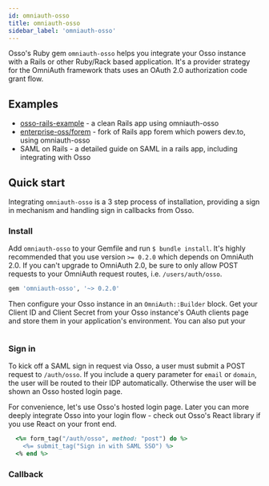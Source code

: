 ```yaml
---
id: omniauth-osso
title: omniauth-osso
sidebar_label: 'omniauth-osso'
---
```




Osso's Ruby gem `omniauth-osso` helps you integrate your Osso instance with a Rails or other Ruby/Rack based application. It's a provider strategy for the OmniAuth framework thats uses an OAuth 2.0 authorization code grant flow.

## Examples

- [osso-rails-example](https://github.com/enterprise-oss/osso-rails-example) - a clean Rails app using omniauth-osso
- [enterprise-oss/forem](https://github.com/enterprise-oss/forem) - fork of Rails app forem which powers dev.to, using omniauth-osso
- <Link to={useBaseUrl('/blog/saml-sso-rails')}>SAML on Rails</Link> - a detailed guide on SAML in a rails app, including integrating with Osso


## Quick start

Integrating `omniauth-osso` is a 3 step process of installation, providing a sign in mechanism and handling sign in callbacks from Osso.

### Install

Add `omniauth-osso` to your Gemfile and run `$ bundle install`. It's highly recommended that you use version `>= 0.2.0` which depends on OmniAuth 2.0. If you can't upgrade to OmniAuth 2.0, be sure to only allow POST requests to your OmniAuth request routes, i.e. `/users/auth/osso`.

```ruby title="Gemfile"
gem 'omniauth-osso', '~> 0.2.0'
```

Then configure your Osso instance in an `OmniAuth::Builder` block. Get your Client ID and Client Secret from your Osso instance's OAuth clients page and store them in your application's environment. You can also put your 

```ruby title="/config/initializers/omniauth.rb"

```

### Sign in

To kick off a SAML sign in request via Osso, a user must submit a POST request to `/auth/osso`. If you include a query parameter for `email` or `domain`, the user will be routed to their IDP automatically. Otherwise the user will be shown an Osso hosted login page.

For convenience, let's use Osso's hosted login page. Later you can more deeply integrate Osso into your login flow - check out Osso's React library if you use React on your front end.

```ruby title="app/views/application/login.html.erb"
  <%= form_tag("/auth/osso", method: "post") do %>
    <%= submit_tag("Sign in with SAML SSO") %>
  <% end %>
```

### Callback
